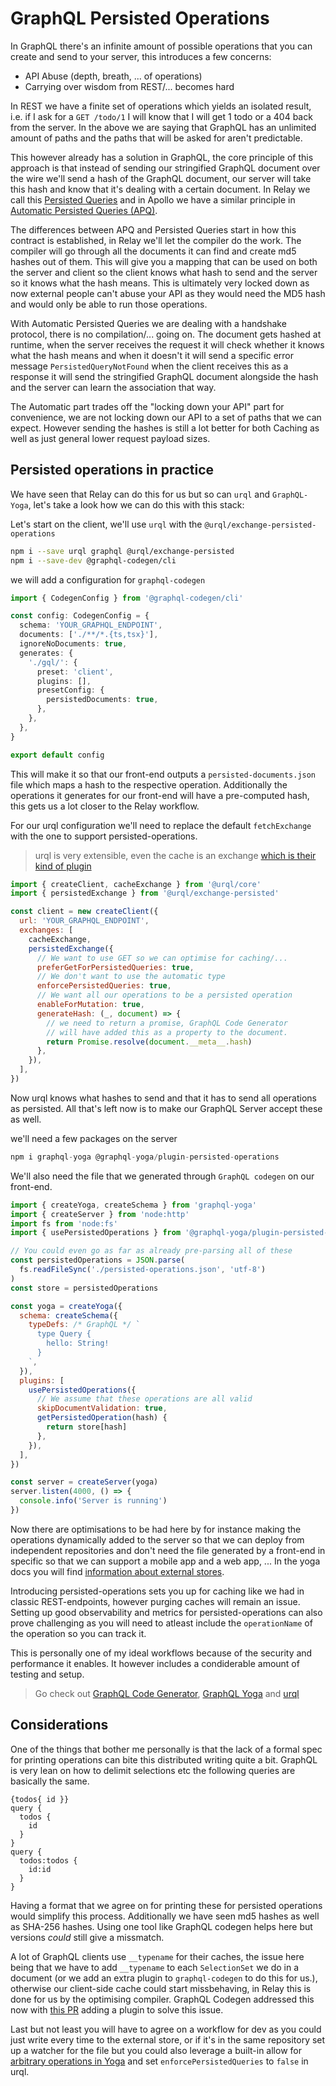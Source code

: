 
<CodeTheme />
<SEO
  title={documentProps.title}
  description={documentProps.description}
  keywords={documentProps.tags}
  image={documentProps.image}
/>

# GraphQL Persisted Operations

In GraphQL there's an infinite amount of possible operations that you can create
and send to your server, this introduces a few concerns:

- API Abuse (depth, breath, ... of operations)
- Carrying over wisdom from REST/... becomes hard

In REST we have a finite set of operations which yields an isolated result, i.e. if I
ask for a `GET /todo/1` I will know that I will get 1 todo or a 404 back from the server.
In the above we are saying that GraphQL has an unlimited amount of paths and the paths
that will be asked for aren't predictable.

This however already has a solution in GraphQL, the core principle of this approach is that
instead of sending our stringified GraphQL document over the wire we'll send a hash of the
GraphQL document, our server will take this hash and know that it's dealing with a certain document.
In Relay we call this [Persisted Queries](https://relay.dev/docs/guides/persisted-queries)
and in Apollo we have a similar principle in [Automatic Persisted Queries (APQ)](https://www.apollographql.com/docs/apollo-server/performance/apq/).

The differences between APQ and Persisted Queries start in how this contract is established, in Relay we'll let the compiler do the work.
The compiler will go through all the documents it can find and create md5 hashes out of them. This
will give you a mapping that can be used on both the server and client so the client knows what hash
to send and the server so it knows what the hash means. This is ultimately very locked down as now
external people can't abuse your API as they would need the MD5 hash and would only be able to run
those operations.

With Automatic Persisted Queries we are dealing with a handshake protocol, there is no compilation/... going on.
The document gets hashed at runtime, when the server receives the request it will check whether it knows
what the hash means and when it doesn't it will send a specific error message `PersistedQueryNotFound` when
the client receives this as a response it will send the stringified GraphQL document alongside the hash
and the server can learn the association that way.

The Automatic part trades off the "locking down your API" part for convenience, we are not locking down our API
to a set of paths that we can expect. However sending the hashes is still a lot better for both Caching as well
as just general lower request payload sizes.

## Persisted operations in practice

We have seen that Relay can do this for us but so can `urql` and `GraphQL-Yoga`, let's take a look how
we can do this with this stack:

Let's start on the client, we'll use `urql` with the `@urql/exchange-persisted-operations`

```sh
npm i --save urql graphql @urql/exchange-persisted
npm i --save-dev @graphql-codegen/cli
```

we will add a configuration for `graphql-codegen`

```ts
import { CodegenConfig } from '@graphql-codegen/cli'

const config: CodegenConfig = {
  schema: 'YOUR_GRAPHQL_ENDPOINT',
  documents: ['./**/*.{ts,tsx}'],
  ignoreNoDocuments: true,
  generates: {
    './gql/': {
      preset: 'client',
      plugins: [],
      presetConfig: {
        persistedDocuments: true,
      },
    },
  },
}

export default config
```

This will make it so that our front-end outputs a `persisted-documents.json` file
which maps a hash to the respective operation. Additionally the operations it generates
for our front-end will have a pre-computed hash, this gets us a lot closer to the Relay workflow.

For our urql configuration we'll need to replace the default `fetchExchange` with the one to
support persisted-operations.

> urql is very extensible, even the cache is an exchange [which is their kind of plugin](https://formidable.com/open-source/urql/docs/architecture/#the-client-and-exchanges)

```js
import { createClient, cacheExchange } from '@urql/core'
import { persistedExchange } from '@urql/exchange-persisted'

const client = new createClient({
  url: 'YOUR_GRAPHQL_ENDPOINT',
  exchanges: [
    cacheExchange,
    persistedExchange({
      // We want to use GET so we can optimise for caching/...
      preferGetForPersistedQueries: true,
      // We don't want to use the automatic type
      enforcePersistedQueries: true,
      // We want all our operations to be a persisted operation
      enableForMutation: true,
      generateHash: (_, document) => {
        // we need to return a promise, GraphQL Code Generator
        // will have added this as a property to the document.
        return Promise.resolve(document.__meta__.hash)
      },
    }),
  ],
})
```

Now urql knows what hashes to send and that it has to send all operations as persisted. All that's
left now is to make our GraphQL Server accept these as well.

we'll need a few packages on the server

```js
npm i graphql-yoga @graphql-yoga/plugin-persisted-operations
```

We'll also need the file that we generated through `GraphQL codegen` on our front-end.

```js
import { createYoga, createSchema } from 'graphql-yoga'
import { createServer } from 'node:http'
import fs from 'node:fs'
import { usePersistedOperations } from '@graphql-yoga/plugin-persisted-operations'

// You could even go as far as already pre-parsing all of these
const persistedOperations = JSON.parse(
  fs.readFileSync('./persisted-operations.json', 'utf-8')
)
const store = persistedOperations

const yoga = createYoga({
  schema: createSchema({
    typeDefs: /* GraphQL */ `
      type Query {
        hello: String!
      }
    `,
  }),
  plugins: [
    usePersistedOperations({
      // We assume that these operations are all valid
      skipDocumentValidation: true,
      getPersistedOperation(hash) {
        return store[hash]
      },
    }),
  ],
})

const server = createServer(yoga)
server.listen(4000, () => {
  console.info('Server is running')
})
```

Now there are optimisations to be had here by for instance making the operations dynamically added to the server so that
we can deploy from independent repositories and don't need the file generated by a front-end in specific
so that we can support a mobile app and a web app, ... In the yoga docs you will find
[information about external stores](https://the-guild.dev/graphql/yoga-server/docs/features/persisted-operations#using-an-external-persisted-operation-store).

Introducing persisted-operations sets you up for caching like we had in classic REST-endpoints, however purging caches will remain an issue.
Setting up good observability and metrics for persisted-operations can also prove challenging as you will need to atleast include the `operationName`
of the operation so you can track it.

This is personally one of my ideal workflows because of the security and performance it enables. It however includes
a condiderable amount of testing and setup.

> Go check out [GraphQL Code Generator](https://the-guild.dev/graphql/codegen), [GraphQL Yoga](https://the-guild.dev/graphql/yoga-server) and [urql](https://urql.dev)

## Considerations

One of the things that bother me personally is that the lack of a formal spec for printing operations can
bite this distributed writing quite a bit. GraphQL is very lean on how to delimit selections etc the following
queries are basically the same.

```
{todos{ id }}
query {
  todos {
    id
  }
}
query {
  todos:todos {
    id:id
  }
}
```

Having a format that we agree on for printing these for persisted operations would simplify this process. Additionally
we have seen md5 hashes as well as SHA-256 hashes. Using one tool like GraphQL codegen helps here but versions _could_
still give a missmatch.

A lot of GraphQL clients use `__typename` for their caches, the issue here being that we have to add `__typename` to each
`SelectionSet` we do in a document (or we add an extra plugin to `graphql-codegen` to do this for us.), otherwise our
client-side cache could start missbehaving, in Relay this is done for us by the optimising compiler. GraphQL Codegen addressed
this now with [this PR](https://github.com/dotansimha/graphql-code-generator/pull/9562) adding a plugin to solve this issue.

Last but not least you will have to agree on a workflow for dev as you could just write every time to the external store, or
if it's in the same repository set up a watcher for the file but you could also leverage a built-in allow for
[arbitrary operations in Yoga](https://the-guild.dev/graphql/yoga-server/docs/features/persisted-operations#allowing-arbitrary-graphql-operations)
and set `enforcePersistedQueries` to `false` in urql.
